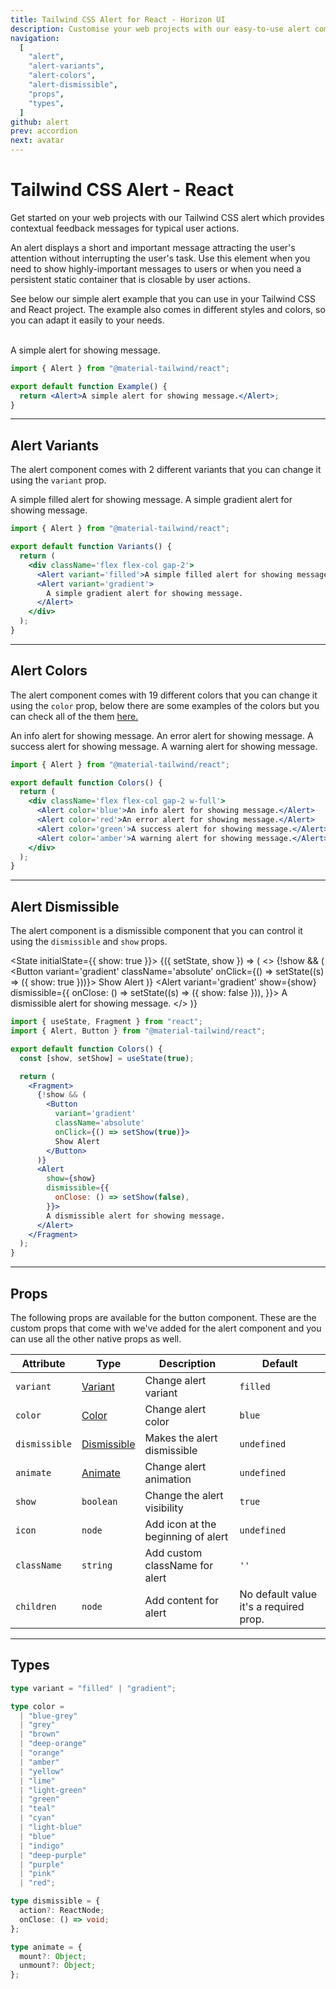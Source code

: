 ```yaml
---
title: Tailwind CSS Alert for React - Horizon UI
description: Customise your web projects with our easy-to-use alert component for Tailwind CSS and React using Material Design guidelines.
navigation:
  [
    "alert",
    "alert-variants",
    "alert-colors",
    "alert-dismissible",
    "props",
    "types",
  ]
github: alert
prev: accordion
next: avatar
---
```


# Tailwind CSS Alert - React

Get started on your web projects with our Tailwind CSS alert which provides contextual feedback messages for typical user actions.

An alert displays a short and important message attracting the user's attention without interrupting the user's task. Use this element when you need to show highly-important messages to users or when you need a persistent static container that is closable by user actions.

See below our simple alert example that you can use in your Tailwind CSS and React project. The example also comes in different styles and colors, so you can adapt it easily to your needs.

<br />

<ComponentCard id='alert'>
  <Alert>A simple alert for showing message.</Alert>
</ComponentDemo>

```jsx showLineNumbers
import { Alert } from "@material-tailwind/react";

export default function Example() {
  return <Alert>A simple alert for showing message.</Alert>;
}
```

---

## Alert Variants

The alert component comes with 2 different variants that you can change it using the <Code>variant</Code> prop.

<ComponentCard id='alert-variants'>
  <div className='flex flex-col gap-2 w-full'>
    <Alert>A simple filled alert for showing message.</Alert>
    <Alert variant='gradient'>
      <span>A simple gradient alert for showing message.</span>
    </Alert>
  </div>
</ComponentDemo>

```jsx showLineNumbers
import { Alert } from "@material-tailwind/react";

export default function Variants() {
  return (
    <div className='flex flex-col gap-2'>
      <Alert variant='filled'>A simple filled alert for showing message.</Alert>
      <Alert variant='gradient'>
        A simple gradient alert for showing message.
      </Alert>
    </div>
  );
}
```

---

## Alert Colors

The alert component comes with 19 different colors that you can change it using the <Code>color</Code> prop, below there are some examples of the colors but you can check all of the them [here.](#props)

<ComponentCard id='alert-colors'>
  <div className='flex flex-col gap-2 w-full'>
    <Alert>An info alert for showing message.</Alert>
    <Alert color='red'>An error alert for showing message.</Alert>
    <Alert color='green'>A success alert for showing message.</Alert>
    <Alert color='amber'>A warning alert for showing message.</Alert>
  </div>
</ComponentDemo>

```jsx showLineNumbers
import { Alert } from "@material-tailwind/react";

export default function Colors() {
  return (
    <div className='flex flex-col gap-2 w-full'>
      <Alert color='blue'>An info alert for showing message.</Alert>
      <Alert color='red'>An error alert for showing message.</Alert>
      <Alert color='green'>A success alert for showing message.</Alert>
      <Alert color='amber'>A warning alert for showing message.</Alert>
    </div>
  );
}
```

---

## Alert Dismissible

The alert component is a dismissible component that you can control it using the <Code>dismissible</Code> and <Code>show</Code> props.

<State initialState={{ show: true }}>
  <ComponentCard id='alert-dismissible'>
    <Observe>
      {({ setState, show }) => (
        <>
          {!show && (
            <Button
              variant='gradient'
              className='absolute'
              onClick={() => setState((s) => ({ show: true }))}>
              Show Alert
            </Button>
          )}
          <Alert
            variant='gradient'
            show={show}
            dismissible={{
              onClose: () => setState((s) => ({ show: false })),
            }}>
            A dismissible alert for showing message.
          </Alert>
        </>
      )}
    </Observe>
  </ComponentDemo>
</State>

```jsx showLineNumbers
import { useState, Fragment } from "react";
import { Alert, Button } from "@material-tailwind/react";

export default function Colors() {
  const [show, setShow] = useState(true);

  return (
    <Fragment>
      {!show && (
        <Button
          variant='gradient'
          className='absolute'
          onClick={() => setShow(true)}>
          Show Alert
        </Button>
      )}
      <Alert
        show={show}
        dismissible={{
          onClose: () => setShow(false),
        }}>
        A dismissible alert for showing message.
      </Alert>
    </Fragment>
  );
}
```

---

## Props

<span id='props' className='scroll-mt-48' />
The following props are available for the button component. These are the custom
props that come with we've added for the alert component and you can use all the
other native props as well.

| Attribute     | Type                       | Description                        | Default                                |
| ------------- | -------------------------- | ---------------------------------- | -------------------------------------- |
| `variant`     | [Variant](#types)          | Change alert variant               | <Code small>filled</Code>              |
| `color`       | [Color](#types)            | Change alert color                 | <Code small>blue</Code>                |
| `dismissible` | [Dismissible](#types)      | Makes the alert dismissible        | <Code small>undefined</Code>           |
| `animate`     | [Animate](#types)          | Change alert animation             | <Code small>undefined</Code>           |
| `show`        | <Code small>boolean</Code> | Change the alert visibility        | <Code small>true</Code>                |
| `icon`        | <Code small>node</Code>    | Add icon at the beginning of alert | <Code small>undefined</Code>           |
| `className`   | <Code small>string</Code>  | Add custom className for alert     | `''`                                   |
| `children`    | <Code small>node</Code>    | Add content for alert              | No default value it's a required prop. |

---

## Types

<span id='types' className='scroll-mt-48' />

```ts
type variant = "filled" | "gradient";
```

```ts
type color =
  | "blue-grey"
  | "grey"
  | "brown"
  | "deep-orange"
  | "orange"
  | "amber"
  | "yellow"
  | "lime"
  | "light-green"
  | "green"
  | "teal"
  | "cyan"
  | "light-blue"
  | "blue"
  | "indigo"
  | "deep-purple"
  | "purple"
  | "pink"
  | "red";
```

```ts
type dismissible = {
  action?: ReactNode;
  onClose: () => void;
};
```

```ts
type animate = {
  mount?: Object;
  unmount?: Object;
};
```
